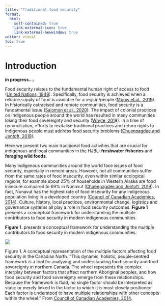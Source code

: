 ```yaml
---
title: "Traditional food security"
format:
  html:
    self-contained: true
    link-external-icon: true
    link-external-newwindow: true
editor: visual
toc: true
---
```


# Introduction

**in progress....**

Food security relates to the fundamental human right of access to food ([United Nations, 1948](https://www.un.org/en/about-us/universal-declaration-of-human-rights)). Specifically, food security is achieved when a reliable supply of food is available for a region/people ([Mbow et al., 2019](https://policycommons.net/artifacts/458644/food-security/1431487/)). In historically ostracised and remote communities, food security is a fundamental issue ([Salomon et al., 2020](http://coastalvoices.net/books-articles-reports)). The impact of colonial practices on indigenous people around the world has resulted in many communities losing their food sovereignty and security ([Whyte, 201](https://academic.oup.com/edited-volume/27989/chapter-abstract/211700194?redirectedFrom=fulltext)8). In a time of reconciliation, efforts to revitalise traditional practices and return rights to indigenous people must address food security problems ([Chuenpagdee and Jentoft, 2019](https://link.springer.com/book/10.1007/978-3-319-94938-3)).

Here we present two main traditional food activities that are crucial for indigenous and local communities in the HJBL: **freshwater fisheries** and **foraging wild foods**.

Many indigenous communities around the world face issues of food security, especially in remote areas. However, not all communities suffer from the same rates of food insecurity, even within similar ecological regions, for example about 25% of households in Western Alaska are food insecure compared to 69% in Nunavut ([Chuenpagdee and Jentoft, 2019](https://www.researchgate.net/profile/Tek-Gurung/publication/329100949_The_principles_of_interdisciplinary_research_in_small_scale_fisheries/links/5bf56ced299bf1124fe4b052/The-principles-of-interdisciplinary-research-in-small-scale-fisheries.pdf)). In fact, Nunavut has the highest rate of food insecurity for any indigenous population living in a developed country ([Council of Canadian Academies, 2014](https://cca-reports.ca/reports/aboriginal-food-security-in-northern-canada-an-assessment-of-the-state-of-knowledge/)). Culture, history, local practices, environmental change, logistics and governance systems all play a role in food security outcomes. **Figure 1** presents a conceptual framework for understanding the multiple contributors to food security in modern indigenous communities.

**Figure 1**. presents a conceptual framework for understanding the multiple contributors to food security in modern indigenous communities.

![](TFS_Fig1.png)

Figure 1. A conceptual representation of the multiple factors affecting food security in the Canadian North. "This dynamic, holistic, people-centred framework is a tool for analyzing and understanding food security and food sovereignty in northern Canada. The wheel represents the complex interplay between factors that affect northern Aboriginal peoples, and how food security and food sovereignty emerge from these relationships. Because the framework is fluid, no single factor should be interpreted as static or merely linked to the factor to which it is most closely positioned. Each factor is understood to have multiple relationships with other concepts within the wheel." From [Council of Canadian Academies, 2014](https://cca-reports.ca/reports/aboriginal-food-security-in-northern-canada-an-assessment-of-the-state-of-knowledge/).\

# 
